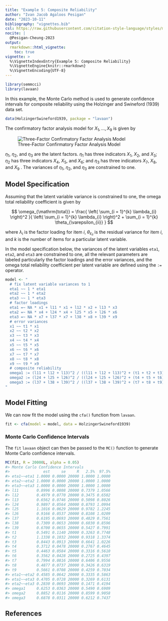 ```yaml
---
title: "Example 5: Composite Reliability"
author: "Ivan Jacob Agaloos Pesigan"
date: "2023-10-11"
bibliography: "vignettes.bib"
csl: https://raw.githubusercontent.com/citation-style-language/styles/master/apa.csl
nocite: |
  @Pesigan-Cheung-2023
output:
  rmarkdown::html_vignette:
    toc: true
vignette: >
  %\VignetteIndexEntry{Example 5: Composite Reliability}
  %\VignetteEngine{knitr::rmarkdown}
  %\VignetteEncoding{UTF-8}
---
```


<!-- vignettes/example-5-composite-reliability.Rmd is generated from .setup/vignettes/example-5-composite-reliability.Rmd.orig. Please edit that file -->






```r
library(semmcci)
library(lavaan)
```

In this example,
the Monte Carlo method is used to generate confidence intervals
for composite reliability
using the Holzinger and Swineford (1939) data set.


```r
data(HolzingerSwineford1939, package = "lavaan")
```

\noindent The confirmatory factor analysis model for $X_{1}, \dots, X_{9}$
is given by

![Three-Factor Confirmatory Factor Analysis Model](https://raw.githubusercontent.com/jeksterslab/semmcci/main/.setup/latex/figures/png/cfa.png)

\noindent $\eta_{1}$, $\eta_{2}$, and $\eta_{3}$ are the latent factors.
$\eta_{1}$ has three indicators $X_{1}$, $X_{2}$, and $X_{3}$;
$\eta_{2}$ has three indicators $X_{4}$, $X_{5}$, and $X_{6}$; and
$\eta_{3}$ has three indicators $X_{7}$, $X_{8}$, and $X_{9}$ .
The variances of $\eta_{1}$, $\eta_{2}$, and $\eta_{3}$ are constrained to one.

## Model Specification

Assuming that the latent variable variance is constrained to one,
the omega total reliability coefficient is given by

$$
  \omega_{\mathrm{total}}
  =
  \frac{
  \left(
  \sum_{i = 1}^{k}
  \lambda_{i}
  \right)^2
  }{
  \left(
  \sum_{i = 1}^{k}
  \lambda_{i}
  \right)^2
  +
  \sum_{i = 1}^{k}
  \theta_{\varepsilon_{ii}}
  }
$$

\noindent where $\lambda_{i}$ is the factor loading for item $i$,
$\theta_{\varepsilon_{ii}}$ is the residual variance for item $i$,
and $k$ is the number of items for a particular latent variable.

In the model specification below,
the variances of the latent variables `eta1`, `eta2`, and `eta3` are constrained to one,
all the relevant parameters are labeled particularly the factor loadings and the error variances,
and the omega total reliability coefficient per latent variable are defined
using the `:=` operator.


```r
model <- "
  # fix latent variable variances to 1
  eta1 ~~ 1 * eta1
  eta2 ~~ 1 * eta2
  eta3 ~~ 1 * eta3
  # factor loadings
  eta1 =~ NA * x1 + l11 * x1 + l12 * x2 + l13 * x3
  eta2 =~ NA * x4 + l24 * x4 + l25 * x5 + l26 * x6
  eta3 =~ NA * x7 + l37 * x7 + l38 * x8 + l39 * x9
  # error variances
  x1 ~~ t1 * x1
  x2 ~~ t2 * x2
  x3 ~~ t3 * x3
  x4 ~~ t4 * x4
  x5 ~~ t5 * x5
  x6 ~~ t6 * x6
  x7 ~~ t7 * x7
  x8 ~~ t8 * x8
  x9 ~~ t9 * x9
  # composite reliability
  omega1 := (l11 + l12 + l13)^2 / ((l11 + l12 + l13)^2 + (t1 + t2 + t3))
  omega2 := (l24 + l25 + l26)^2 / ((l24 + l25 + l26)^2 + (t4 + t5 + t6))
  omega3 := (l37 + l38 + l39)^2 / ((l37 + l38 + l39)^2 + (t7 + t8 + t9))
"
```

## Model Fitting

We can now fit the model using the `cfa()` function from `lavaan`.


```r
fit <- cfa(model = model, data = HolzingerSwineford1939)
```

### Monte Carlo Confidence Intervals

The `fit` `lavaan` object can then be passed to the `MC()` function
to generate Monte Carlo confidence intervals.


```r
MC(fit, R = 20000L, alpha = 0.05)
#> Monte Carlo Confidence Intervals
#>               est     se     R   2.5%  97.5%
#> eta1~~eta1 1.0000 0.0000 20000 1.0000 1.0000
#> eta2~~eta2 1.0000 0.0000 20000 1.0000 1.0000
#> eta3~~eta3 1.0000 0.0000 20000 1.0000 1.0000
#> l11        0.8996 0.0808 20000 0.7379 1.0566
#> l12        0.4979 0.0770 20000 0.3475 0.6502
#> l13        0.6562 0.0746 20000 0.5098 0.8026
#> l24        0.9897 0.0564 20000 0.8793 1.0994
#> l25        1.1016 0.0629 20000 0.9782 1.2245
#> l26        0.9166 0.0537 20000 0.8108 1.0209
#> l37        0.6195 0.0693 20000 0.4829 0.7561
#> l38        0.7309 0.0653 20000 0.6030 0.8596
#> l39        0.6700 0.0655 20000 0.5427 0.7991
#> t1         0.5491 0.1140 20000 0.3263 0.7748
#> t2         1.1338 0.1032 20000 0.9318 1.3374
#> t3         0.8443 0.0913 20000 0.6641 1.0226
#> t4         0.3712 0.0478 20000 0.2767 0.4645
#> t5         0.4463 0.0584 20000 0.3316 0.5610
#> t6         0.3562 0.0428 20000 0.2725 0.4397
#> t7         0.7994 0.0816 20000 0.6406 0.9556
#> t8         0.4877 0.0737 20000 0.3426 0.6319
#> t9         0.5661 0.0708 20000 0.4259 0.7034
#> eta1~~eta2 0.4585 0.0642 20000 0.3335 0.5863
#> eta1~~eta3 0.4705 0.0728 20000 0.3269 0.6131
#> eta2~~eta3 0.2830 0.0693 20000 0.1471 0.4194
#> omega1     0.6253 0.0363 20000 0.5490 0.6909
#> omega2     0.8852 0.0116 20000 0.8599 0.9058
#> omega3     0.6878 0.0311 20000 0.6212 0.7437
```

## References
